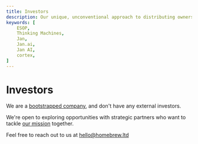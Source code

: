 ```yaml
---
title: Investors
description: Our unique, unconventional approach to distributing ownership
keywords: [
    ESOP,
    Thinking Machines, 
    Jan,
    Jan.ai, 
    Jan AI,
    cortex,
]
---
```


# Investors 

We are a [bootstrapped company](https://en.wikipedia.org/wiki/Bootstrapping), and don't have any external investors. 

We're open to exploring opportunities with strategic partners who want to tackle [our mission](/about) together.

Feel free to reach out to us at hello@homebrew.ltd